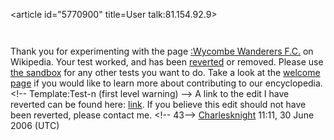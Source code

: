 <article id="5770900" title=User talk:81.154.92.9>
	<talkpage id="5770900" title="User talk:81.154.92.9">
Thank you for experimenting with the page [[:Wycombe Wanderers F.C.]] on Wikipedia. Your test worked, and has been [[Help:Reverting|reverted]] or removed. Please use [[Wikipedia:Sandbox|the sandbox]] for any other tests you want to do. Take a look at the [[Wikipedia:Welcome, newcomers|welcome page]] if you would like to learn more about contributing to our encyclopedia.&lt;!-- Template:Test-n (first level warning) --&gt;  A link to the edit I have reverted can be found here: [http://en.wikipedia.org/w/index.php?title=Wycombe_Wanderers_F.C.&amp;diff=next&amp;oldid=61346517 link]. If you believe this edit should not have been reverted, please contact me. &lt;!-- 43--&gt; [[User:Charlesknight|Charlesknight]] 11:11, 30 June 2006 (UTC)
	</talkpage>
</article>